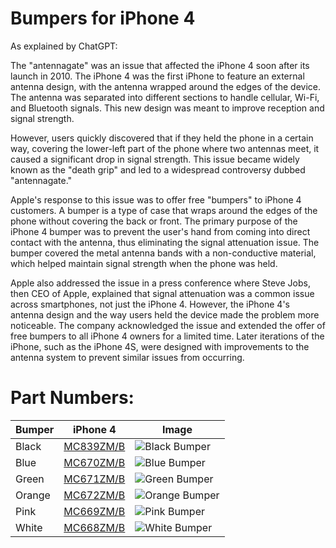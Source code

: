 
# Bumpers for iPhone 4

As explained by ChatGPT:

The "antennagate" was an issue that affected the iPhone 4 soon after its launch in 2010. The iPhone 4 was the first iPhone to feature an external antenna design, with the antenna wrapped around the edges of the device. The antenna was separated into different sections to handle cellular, Wi-Fi, and Bluetooth signals. This new design was meant to improve reception and signal strength.

However, users quickly discovered that if they held the phone in a certain way, covering the lower-left part of the phone where two antennas meet, it caused a significant drop in signal strength. This issue became widely known as the "death grip" and led to a widespread controversy dubbed "antennagate."

Apple's response to this issue was to offer free "bumpers" to iPhone 4 customers. A bumper is a type of case that wraps around the edges of the phone without covering the back or front. The primary purpose of the iPhone 4 bumper was to prevent the user's hand from coming into direct contact with the antenna, thus eliminating the signal attenuation issue. The bumper covered the metal antenna bands with a non-conductive material, which helped maintain signal strength when the phone was held.

Apple also addressed the issue in a press conference where Steve Jobs, then CEO of Apple, explained that signal attenuation was a common issue across smartphones, not just the iPhone 4. However, the iPhone 4's antenna design and the way users held the device made the problem more noticeable. The company acknowledged the issue and extended the offer of free bumpers to all iPhone 4 owners for a limited time. Later iterations of the iPhone, such as the iPhone 4S, were designed with improvements to the antenna system to prevent similar issues from occurring.

# Part Numbers:

| Bumper | iPhone 4                      | Image                                   |
| ------ | ----------------------------- | --------------------------------------- |
| Black  | [MC839ZM/B](/everycase/MC839) | ![Black Bumper](/everyphone/MC839.png)  |
| Blue   | [MC670ZM/B](/everycase/MC670) | ![Blue Bumper](/everyphone/MC670.png)   |
| Green  | [MC671ZM/B](/everycase/MC671) | ![Green Bumper](/everyphone/MC671.png)  |
| Orange | [MC672ZM/B](/everycase/MC672) | ![Orange Bumper](/everyphone/MC672.png) |
| Pink   | [MC669ZM/B](/everycase/MC669) | ![Pink Bumper](/everyphone/MC669.png)   |
| White  | [MC668ZM/B](/everycase/MC668) | ![White Bumper](/everyphone/MC668.png)  |
